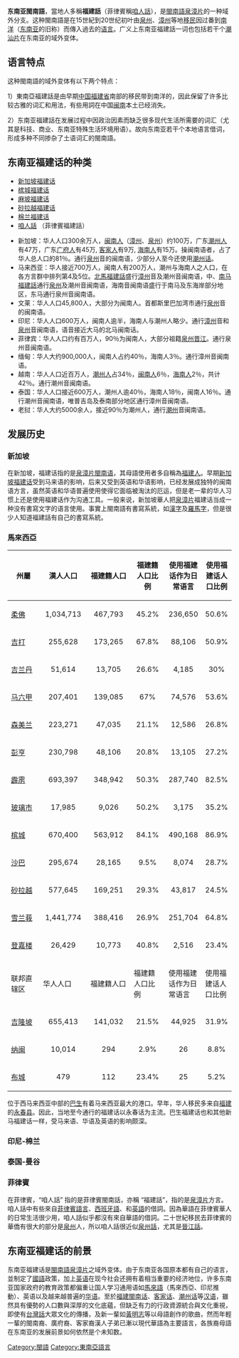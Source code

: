 {{Merge to|闽南语|discuss=Talk:闽南语#请求与东南亚福建话合并|time=2020-11-07T03:09:32+00:00}}
{{Multiple issues|
{{Disputed|time=2020-11-07T03:07:53+00:00}}
{{Refimprove|time=2020-11-07T03:07:53+00:00}}
{{original research|time=2011-04-15T11:12:24+00:00}}
{{unreferenced|time=2011-04-15T11:12:24+00:00}}
}}
{{Infobox Language
|name= 東南亞福建話
|nativename= 福建話
|states=
|region=[[東南亞|東南亞]]
|speakers=
|familycolor= 汉藏语系
|fam1= [[汉藏语系|汉藏语系]]
|fam2= [[汉语族|汉语族]]
|fam3=[[闽语支|闽语支]]
|fam4=[[沿海闽语|沿海闽语]]
|fam5=[[閩南語|閩南語]]
|fam6=[[泉漳片|泉漳片]]
|nation= 无
|agency= 无
}}

'''东南亚閩南語'''，當地人多稱'''福建話'''（菲律賓稱[[咱人話|咱人話]]），是[[閩南語|閩南語]][[泉漳片|泉漳片]]的一种域外分支。这种閩南語是在15世紀到20世纪初叶由[[泉州|泉州]]、[[漳州|漳州]]等地[[移民|移民]]因过番到[[南洋|南洋]]（[[东南亚|东南亚]]的旧称）而傳入過去的[[语言|语言]]。广义上东南亚福建話一词也包括若干个[[潮汕片|潮汕片]]在东南亚的域外变体。

== 语言特点 ==
这种閩南語的域外变体有以下两个特点：

1）東南亞福建話是由早期[[中国|中国]][[福建省|福建省]]南部的移民带到南洋的，因此保留了许多比较古雅的词汇和用法，有些用詞在中国[[闽南|闽南]]本土已经消失。

2）东南亚福建話在发展过程中因政治因素而缺乏很多现代生活所需要的词汇（尤其是科技、商业、东南亚特殊生活环境用语）。故向东南亚若干个本地语言借词，形成多种不同掺杂了土语词汇的閩南語。

== 东南亚福建话的种类 ==
* [[新加坡福建话|新加坡福建话]]
* [[槟城福建话|槟城福建话]]
* [[麻坡福建话|麻坡福建话]]
* [[砂拉越福建话|砂拉越福建话]]
* [[棉兰福建话|棉兰福建话]]
* [[咱人話|咱人話]] （菲律賓福建話）

* 新加坡：华人人口300余万人，[[闽南人|闽南人]]（[[漳州|漳州]]、[[泉州|泉州]]）约100万，广东[[潮州人|潮州人]]有47万，广东[[广府人|广府人]]有45万, [[客家人|客家人]]有9万, [[海南人|海南人]]有15万。操闽南语者，占了华人总人口的81％。通行[[泉州|泉州]]音的闽南语，少部分人至今还使用[[潮州话|潮州话]]。
* 马来西亚：华人接近700万人，闽南人有200万人，潮州与海南人之人口，在各方言群中排列第4及5位。[[北马福建话|北馬福建話]]盛行[[漳州|漳州]]音及潮州音闽南语，中、[[南马福建話|南马福建話]]通行[[泉州|泉州]]及潮州音闽南语，海南音闽南语盛行于南马及东海岸部分地区，东马通行泉州音闽南语。
* 文莱：华人人口45,800人，大部分为闽南人。首都斯里巴加湾市通行[[泉州|泉州]]音的闽南语。
* 印尼：华人人口600万人，闽南人逾半，海南人与潮州人略少。通行[[漳州|漳州]]音和[[泉州|泉州]]音闽南语，语音接近大马的北马闽南话。
* 菲律宾：华人人口约有百万人，90％为闽南人，大部分祖籍[[泉州|泉州]][[晋江|晋江]]。通行泉州音闽南语。
* 缅甸：华人大约900,000人，闽南人占约40％，海南人3％。通行漳州音闽南语。
* 越南：华人人口近百万人，[[潮州人|潮州人]]占34％，[[闽南人|闽南人]]6％，[[海南人|海南人]]2％，共计42％。通行潮州音闽南语。
* 泰国：华人人口接近600万人，潮州人逾40％，海南人18％，闽南人16％。通行潮州音闽南语，唯普吉岛及泰南部分地区通行漳州音闽南语。
* 老挝：华人大约5000余人，接近90％为潮州人，通行[[潮州|潮州]]音闽南语。

== 发展历史 ==
{{emptysection}}
===新加坡===
在新加坡，福建话指的是[[泉漳片|泉漳片]][[閩南语|閩南语]]，其母語使用者多自稱為[[福建人|福建人]]。早期[[新加坡閩南話|新加坡福建话]]受到马来语的影响，后来又受到英语和华语影响，已经发展成独特的闽南语方言，虽然英语和华语普遍使用使得它面临被淘汰的厄运，但是老一辈的华人习惯上还是使用福建话作为沟通工具。一般来说，新加坡華人把[[泉漳片|泉漳片]]福建话当成一种没有書寫文字的语言使用。事實上閩南語有書寫系統，如[[台閩漢字|漢字]]及[[白話字|羅馬字]]，但是很少人知道福建話有自己的書寫系統。

===馬來西亞===
{| class="sortable wikitable" 
|-
! style="width:30%;"|州屬
! style="width:25%;"|漢人人口
! style="width:25%;"|福建籍人口
! style="width:25%;"|福建籍人口比例
! style="width:25%;"|使用福建话作为日常语言
! style="width:25%;"|使用福建话人口比例

|-
| style="width:30%;"|[[柔佛|柔佛]]
|  style="width:25%; text-align:center;"|1,034,713
|  style="width:25%; text-align:center;"|467,793
|  style="width:25%; text-align:center;"|45.2%
|  style="width:25%; text-align:center;"|236,650
|  style="width:25%; text-align:center;"| 50.6%
|-
| style="width:30%;"|[[吉打|吉打]]
|  style="width:25%; text-align:center;"|255,628
|  style="width:25%; text-align:center;"|173,265
|  style="width:25%; text-align:center;"| 67.8%
|  style="width:25%; text-align:center;"|88,106
|  style="width:25%; text-align:center;"|50.9%
|-
| style="width:30%;"|[[吉兰丹|吉兰丹]]
|  style="width:25%; text-align:center;"|51,614
|  style="width:25%; text-align:center;"|13,705
|  style="width:25%; text-align:center;"|26.6%
|  style="width:25%; text-align:center;"|4,185
|  style="width:25%; text-align:center;"|30%
|-
| style="width:30%;"|[[马六甲|马六甲]]
|  style="width:25%; text-align:center;"|207,401
|  style="width:25%; text-align:center;"|139,085
|  style="width:25%; text-align:center;"|67%
|  style="width:25%; text-align:center;"|74,576
|  style="width:25%; text-align:center;"|53.6%
|-
| style="width:30%;"|[[森美兰|森美兰]]
|  style="width:25%; text-align:center;"|223,271
|  style="width:25%; text-align:center;"|47,035
|  style="width:25%; text-align:center;"|21.1%
|  style="width:25%; text-align:center;"|12,586
|  style="width:25%; text-align:center;"|26.8%
|-
| style="width:30%;"|[[彭亨|彭亨]]
|  style="width:25%; text-align:center;"|230,798
|  style="width:25%; text-align:center;"|48,106
|  style="width:25%; text-align:center;"|20.8%
|  style="width:25%; text-align:center;"|13,105
|  style="width:25%; text-align:center;"|27.2%
|-
| style="width:30%;"|[[霹靂州|霹雳]]
|  style="width:25%; text-align:center;"|693,397
|  style="width:25%; text-align:center;"|348,942
|  style="width:25%; text-align:center;"|50.3%
|  style="width:25%; text-align:center;"|287,740
|  style="width:25%; text-align:center;"|82.5%
|-
| style="width:30%;"|[[玻璃市|玻璃市]]
|  style="width:25%; text-align:center;"|17,985
|  style="width:25%; text-align:center;"|9,026
|  style="width:25%; text-align:center;"|50.2%
|  style="width:25%; text-align:center;"|3,175
|  style="width:25%; text-align:center;"|35.2%
|-
| style="width:30%;"|[[槟城|槟城]]
|  style="width:25%; text-align:center;"|670,400
|  style="width:25%; text-align:center;"|563,912
|  style="width:25%; text-align:center;"|84.1%
|  style="width:25%; text-align:center;"|490,168
|  style="width:25%; text-align:center;"|86.9%
|-
| style="width:30%;"|[[沙巴|沙巴]]
|  style="width:25%; text-align:center;"|295,674
|  style="width:25%; text-align:center;"|28,165
|  style="width:25%; text-align:center;"|9.5%
|  style="width:25%; text-align:center;"|8,074
|  style="width:25%; text-align:center;"|28.7%
|-
| style="width:30%;"|[[砂拉越|砂拉越]]
|  style="width:25%; text-align:center;"|577,645
|  style="width:25%; text-align:center;"|169,251
|  style="width:25%; text-align:center;"|29.3%
|  style="width:25%; text-align:center;"|43,817
|  style="width:25%; text-align:center;"|24.5%
|-
| style="width:30%;"|[[雪兰莪|雪兰莪]]
|  style="width:25%; text-align:center;"|1,441,774
|  style="width:25%; text-align:center;"|388,416
|  style="width:25%; text-align:center;"|26.9%
|  style="width:25%; text-align:center;"|251,704
|  style="width:25%; text-align:center;"|64.8%
|-
| style="width:30%;"|[[登嘉楼|登嘉楼]]
|  style="width:25%; text-align:center;"|26,429
|  style="width:25%; text-align:center;"|10,773
|  style="width:25%; text-align:center;"|40.8%
|  style="width:25%; text-align:center;"|2,516
|  style="width:25%; text-align:center;"|23.4%
|-
! style="width:30%;"|联邦直辖区
! style="width:20%;"|华人人口
! style="width:20%;"|福建籍人口
! style="width:25%;"|福建籍人口比例
! style="width:25%;"|使用福建话作为日常语言
! style="width:25%;"|使用福建话人口比例
|-
| style="width:30%;"|[[吉隆坡|吉隆坡]]
|  style="width:25%; text-align:center;"|655,413
|  style="width:25%; text-align:center;"|141,032
|  style="width:25%; text-align:center;"|21.5%
|  style="width:25%; text-align:center;"|44,925
|  style="width:25%; text-align:center;"|31.9%
|-
| style="width:30%;"|[[纳闽|纳闽]]
|  style="width:25%; text-align:center;"|10,014
|  style="width:25%; text-align:center;"|294
|  style="width:25%; text-align:center;"|2.9%
|  style="width:25%; text-align:center;"|26
|  style="width:25%; text-align:center;"|8.8%
|-
| style="width:30%;"|[[布城|布城]]
|  style="width:25%; text-align:center;"|479
|  style="width:25%; text-align:center;"|112
|  style="width:25%; text-align:center;"|23.4%
|  style="width:25%; text-align:center;"|25
|  style="width:25%; text-align:center;"|5.2%
|}

位于西马来西亚中部的[[巴生|巴生]]有着马来西亚最大的港口。早年，华人移民多来自[[福建|福建]]的[[永春县|永春县]]。因此，当地至今通行的福建话以永春话为主流。巴生福建话也和其他新马福建话一样，受马来语、华语及英语的影响颇深。

===印尼-棉兰===
===泰国-曼谷===
===菲律賓===
在菲律賓，“咱人話” 指的是菲律賓閩南話，亦稱 “福建話”，指的是[[泉漳片|泉漳片]]方言。咱人話中有些來自[[菲律賓語言|菲律賓語言]]、[[西班牙語|西班牙語]]、和[[英語|英語]]的借詞。因為華語在菲律賓華人的日常生活很少用，咱人話似乎都沒有來自華語的借詞。二十世紀移民去菲律賓的華僑有很大的部分是[[泉州|泉州]]人，所以咱人話很近似[[泉州話|泉州話]]，尤其是[[晉江話|晉江話]]。

== 东南亚福建话的前景 ==
东南亚福建话是[[閩南語|閩南語]][[泉漳片|泉漳片]]之域外变体。由于东南亚各国原本都有自己的语言，並制定了[[國家語言|國語]]政策，加上[[英语|英语]]在现今社会还拥有着相当重要的经济地位，许多东南亚国家政府的教育政策都偏重让国人学习通用语如[[馬來語|馬來語]]（馬來西亞、印尼推動）、英语以及越来越普遍的[[現代標準漢語|华语]]。至於[[泉漳片|福建閩南话]]、[[客家话|客家话]]、[[潮州话|潮州话]]等[[汉语|汉语]]，雖然具有優勢的人口數與深厚的文化底蘊，但缺乏有力的行政資源統合與文化重視，即使有[[台灣話|台灣話]]大眾文化的傳播，及新一輩如[[黃明志|黃明志]]等以母語創作的歌曲，然而年輕一輩的閩南裔、廣府裔、客家裔漢人子弟已漸以現代華語為主要語言，各族裔母語在东南亚的发展前景如何依然是个未知数。

{{閩南語}}

[[Category:閩語|Category:閩語]]
[[Category:東南亞語言|Category:東南亞語言]]